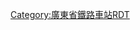 <noinclude>{{BS-map
| title = 中山站站线布置图
| map = </noinclude>
\\\CONTg\CONTg\\~~ ~~ ~~ ~~[[广珠城际轨道交通|广珠城际]]往[[广州南站|广州南]]
\\\STRg\STRf\\
\\\ABZg2\STR+c3\\
\\\STR+c1\ABZg+4\\
\\\STR+c2\ABZg3\\
\\\ABZg+1\STR+c4\\
\\STRc2\ABZg3\ABZg2\STRc3\
\STRc2\STR3+1\STR+c4\STR+c1\STR2+4\STRc3
\STR+1\STRc4\STR\STR\STRc1\STR+4
\STR+BSl\BS\STR+BSr\STR+BSl\BS\STR+BSr
\STR+BSl\BS\STR+BSr\STR+BSl\BS\STR+BSr
\STR+BSl\BS\STR+BSr\STR+BSl\BS\STR+BSr
\STR+BSl\BS\STR+BSr\STR+BSl\BS\STR+BSr
\STR+BSl\BS\STR+BSr\STR+BSl\BS\STR+BSr
\STR+BSl\BS\STR+BSr\STR+BSl\BS\STR+BSr
\STR+BSl\BS\STR+BSr\STR+BSl\BS\STR+BSr
\STR+BSl\BS\STR+BSr\STR+BSl\BS\STR+BSr
\STR2\STRc3\STR\STR\STRc2\STR3
\ENDE2!~STRc1\ABZ4+2f!~STRc3\STR+c3\STR+c2\ABZ1+3f\STRc4
\STRc1\ABZg+4!~STRc1\ABZg+4\ABZg+1\STR+c4\
\STRc2\ABZg3\STR\STR\ENDEe\
\STR+1\STR+c4\STR\STR\\
STRc2\ABZg3\STR\STR\STR\\
STR+1\STR+c4\STR\STR\STR\\
STR!~HUBrg-R\STR!~HUBlg-L\STR\STR\STR\\
STR!~HUB-R\STR!~HUB-L\STR\STR\STR\\
ENDEe!~HUBlf-R\ENDEe!~HUBrf-L\STR\STR\STR\\
\\STR\STR\STR\\
\\STR\STR\STR\\
\\ENDEe\STRg\STRf\\
\\\CONTf\CONTf\\~~ ~~ ~~ ~~[[广珠城际轨道交通|广珠城际]]往[[珠海站|珠海]]
<noinclude>}}

{{Rdt intro|[[中山站 (中山市)|中山站]]}}

[[Category:廣東省鐵路車站RDT]]

</noinclude>